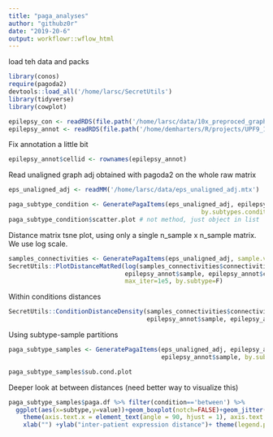 ```yaml
---
title: "paga_analyses"
author: "githubz0r"
date: "2019-20-6"
output: workflowr::wflow_html
---
```


load teh data and packs

```r
library(conos)
require(pagoda2)
devtools::load_all('/home/larsc/SecretUtils')
library(tidyverse)
library(cowplot)
```

```r
epilepsy_con <- readRDS(file.path('/home/larsc/data/10x_preproced_graphed.rds'))
epilepsy_annot <- readRDS(file.path('/home/demharters/R/projects/UPF9_14_17_19_22_23_24_32_33/metadata_10x_final.rds'))
```

Fix annotation a little bit
```r
epilepsy_annot$cellid <- rownames(epilepsy_annot)
```


Read unaligned graph adj obtained with pagoda2 on the whole raw matrix
```r
eps_unaligned_adj <- readMM('/home/larsc/data/eps_unaligned_adj.mtx')
```


```r
paga_subtype_condition <- GeneratePagaItems(eps_unaligned_adj, epilepsy_annot$subtype, epilepsy_annot$condition,
                                                     by.subtypes.condition = T)
paga_subtype_condition$scatter.plot # not method, just object in list
```


Distance matrix tsne plot, using only a single n_sample x n_sample matrix. We use log scale.
```r
 
samples_connectivities <- GeneratePagaItems(eps_unaligned_adj, sample.vector=epilepsy_annot$sample, by.sample=T)
SecretUtils::PlotDistanceMatRed(log(samples_connectivities$connectivities), epilepsy_annot$sample, epilepsy_annot$subtype,
                                epilepsy_annot$sample, epilepsy_annot$cellid, epilepsy_annot$condition, perplexity=2, 
                                max_iter=1e5, by.subtype=F)
```


Within conditions distances
```r
SecretUtils::ConditionDistanceDensity(samples_connectivities$connectivities, epilepsy_annot$sample, epilepsy_annot$subtype, 
                                      epilepsy_annot$sample, epilepsy_annot$cellid, epilepsy_annot$condition, notch=F, by.subtype=F)
```


Using subtype-sample partitions
```r
paga_subtype_samples <- GeneratePagaItems(eps_unaligned_adj, epilepsy_annot$subtype, epilepsy_annot$condition, 
                                          epilepsy_annot$sample, by.subtypes.samples = T)

paga_subtype_samples$sub.cond.plot
```

Deeper look at between distances (need better way to visualize this)
```r
paga_subtype_samples$paga.df %>% filter(condition=='between') %>%
  ggplot(aes(x=subtype,y=value))+geom_boxplot(notch=FALSE)+geom_jitter(aes(col=comparison))+
    theme(axis.text.x = element_text(angle = 90, hjust = 1), axis.text.y = element_text(angle = 90, hjust = 0.5)) +
    xlab("") +ylab("inter-patient expression distance")+ theme(legend.position="top")
```


